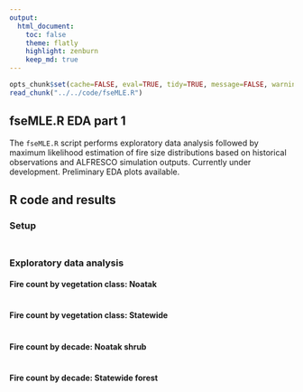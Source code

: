 ```yaml
---
output:
  html_document:
    toc: false
    theme: flatly
    highlight: zenburn
    keep_md: true
---
```


```r
opts_chunk$set(cache=FALSE, eval=TRUE, tidy=TRUE, message=FALSE, warning=FALSE, fig.height=9, fig.width=13.5)
read_chunk("../../code/fseMLE.R")
```

##
##
## fseMLE.R EDA part 1

The `fseMLE.R` script performs exploratory data analysis followed by maximum likelihood estimation of fire size distributions based on historical observations and ALFRESCO simulation outputs.
Currently under development.
Preliminary EDA plots available.

## R code and results

### Setup

```r
```

##
##
### Exploratory data analysis

#### Fire count by vegetation class: Noatak

```r
```

#### Fire count by vegetation class: Statewide

```r
```

#### Fire count by decade: Noatak shrub

```r
```

#### Fire count by decade: Statewide forest

```r
```

```r
```

```r
```

